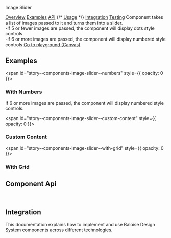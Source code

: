 
<bal-doc-banner id="story--components-image-slider--basic" status="rebranded,css">Image Slider</bal-doc-banner>

<bal-doc-tabs>
  <a href="#story--components-accordion--basic">Overview</a>
  <a href="#examples">Examples</a>
  <a href="#component-api">API</a>
  {/* <a href="#usage">Usage</a> */}
  <a href="#integration">Integration</a>
  <a href="#testing">Testing</a>
</bal-doc-tabs>

<bal-doc-lead>
  Component takes a list of images passed to it and turns them into a slider.
  <br />
  -if 5 or fewer images are passed, the component will display dots style controls
  <br />
  -if 6 or more images are passed, the component will display numbered style controls
</bal-doc-lead>

<Canvas withSource="open">
  <Story id="components-image-slider--basic" />
</Canvas>

<bal-doc-app>
  <bal-button-group class="mb-6" position="center">
    <a class="button is-primary" href="?path=/story/components-image-slider--basic">
      Go to playground (Canvas)
    </a>
  </bal-button-group>
</bal-doc-app>

## Examples

<span id="story--components-image-slider--numbers" style={{ opacity: 0 }}></span>

### With Numbers

If 6 or more images are passed, the component will display numbered style controls.

<Canvas>
  <Story id="components-image-slider--numbers" />
</Canvas>

<span id="story--components-image-slider--custom-content" style={{ opacity: 0 }}></span>

### Custom Content

<Canvas>
  <Story id="components-image-slider--custom-content" />
</Canvas>

<span id="story--components-image-slider--with-grid" style={{ opacity: 0 }}></span>

### With Grid

<Canvas>
  <Story id="components-image-slider--with-grid" />
</Canvas>

## Component Api

<Description markdown={readme} />

<br />

## Integration

This documentation explains how to implement and use Baloise Design System components across different technologies.

<bal-doc-link-list>
  <a href="?path=/docs/getting-started-html5-overview--page">
    <bal-doc-link-list-item template="html5"></bal-doc-link-list-item>
  </a>
  <a href="?path=/docs/getting-started-vue-overview--page">
    <bal-doc-link-list-item template="vue"></bal-doc-link-list-item>
  </a>
  <a href="?path=/docs/getting-started-angular-overview--page">
    <bal-doc-link-list-item template="angular"></bal-doc-link-list-item>
  </a>
  <a href="?path=/docs/getting-started-react-overview--page">
    <bal-doc-link-list-item template="react"></bal-doc-link-list-item>
  </a>
</bal-doc-link-list>


<Description markdown={testing} />

<bal-doc-github link="/components/bal-image-slider/stories/bal-image-slider.docs.mdx"></bal-doc-github>

